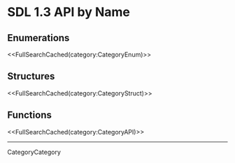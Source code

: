 <!-- #master-page:CategoryTemplate -->
<!-- #master-date:Unknown-Date -->
<!-- format wiki -->
<!-- language en -->

= SDL 1.3 API by Name =

== Enumerations ==

<<FullSearchCached(category:CategoryEnum)>>

== Structures ==

<<FullSearchCached(category:CategoryStruct)>>

== Functions ==

<<FullSearchCached(category:CategoryAPI)>>

----
CategoryCategory
